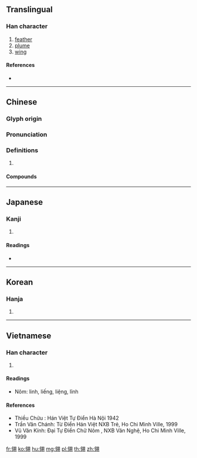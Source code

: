 {{character info/new}}
==Translingual==

===Han character===
{{Han char|rn=124|rad=羽|as=05|sn=11|four=87320|canj=OISMM|ids=⿰令羽}}

# [[feather]]
# [[plume]]
# [[wing]]

====References====
* {{Han ref|kx=0956.160|dkj=28663|dj=1401.320|hdz=53345.050|uh=7FCE|ud=32718|bh=B2DE|bd=45790}}

----

==Chinese==
{{zh-forms}}

===Glyph origin===
{{Han etym}}

===Pronunciation===
{{zh-pron
|m=líng
|c=ling4
|mc=y
|oc=y
|cat=
}}

===Definitions===
{{zh-hanzi}}

# {{rfdef|zh}}

====Compounds====
{{zh-der|白翎雀|翎子|翎毛|翎毛畫|翎花|花翎|藍翎|雁翎刀|雉雞翎|鵝翎扇|鵰翎扇}}

----

==Japanese==

===Kanji===
{{ja-kanji|grade=|rs=羽05}}

# {{defn|lang=ja|sort=羽05}}

====Readings====
* {{ja-readings|on=[[れい]] (rei), [[りょう]] (ryō)|kun=[[はね]] (hane)}}

----

==Korean==

===Hanja===
{{ko-hanja|hangeul=[[령]]>[[영]]|eumhun=|rv=ryeong>yeong|mr=ryŏng>yŏng|y=lyeng>yeng}}

# {{defn|lang=ko|sort=羽05}}

----

==Vietnamese==

===Han character===
{{vi-hantu|linh|rs=羽05}}

# {{defn|lang=vi|sort=羽05}}

====Readings====
* Nôm: linh, liếng, liệng, lỉnh

====References====
* Thiều Chửu : Hán Việt Tự Điển Hà Nội 1942
* Trần Văn Chánh: Từ Điển Hán Việt NXB Trẻ, Ho Chi Minh Ville, 1999
* Vũ Văn Kính: Đại Tự Điển Chữ Nôm , NXB Văn Nghệ, Ho Chi Minh Ville, 1999

[[fr:翎]]
[[ko:翎]]
[[hu:翎]]
[[mg:翎]]
[[pl:翎]]
[[th:翎]]
[[zh:翎]]